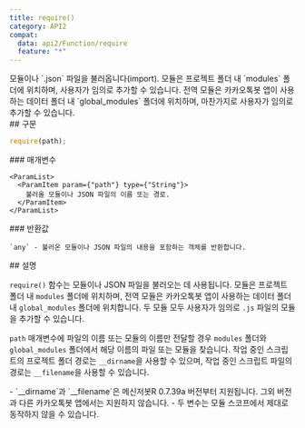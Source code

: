```yaml
---
title: require()
category: API2
compat:
  data: api2/Function/require
  feature: "*"
---
```


<Section>
  모듈이나 `.json` 파일을 불러옵니다(import). 모듈은 프로젝트 폴더 내 `modules` 폴더에 위치하며, 사용자가 임의로 추가할 수 있습니다. 
  전역 모듈은 카카오톡봇 앱이 사용하는 데이터 폴더 내 `global_modules` 폴더에 위치하며, 마찬가지로 사용자가 임의로 추가할 수 있습니다.
</Section>
<Section>
  ## 구문

  ~~~js
  require(path);
  ~~~

  <Section>
    ### 매개변수

    <ParamList>
      <ParamItem param={"path"} type={"String"}>
        불러올 모듈이나 JSON 파일의 이름 또는 경로.
      </ParamItem>
    </ParamList>
  </Section>
  <Section>
    ### 반환값

    `any` - 불러온 모듈이나 JSON 파일의 내용을 포함하는 객체를 반환합니다.
  </Section>
</Section>
<Section>
  ## 설명

  `require()` 함수는 모듈이나 JSON 파일을 불러오는 데 사용됩니다. 모듈은 프로젝트 폴더 내 `modules` 폴더에 위치하며, 전역 모듈은 카카오톡봇 앱이 사용하는 데이터 폴더 내 `global_modules` 폴더에 위치합니다.
  두 모듈 모두 사용자가 임의로 `.js` 파일의 모듈을 추가할 수 있습니다.

  `path` 매개변수에 파일의 이름 또는 모듈의 이름만 전달할 경우 `modules` 폴더와 `global_modules` 폴더에서 해당 이름의 파일 또는 모듈을 찾습니다. 
  작업 중인 스크립트의 프로젝트 폴더 경로는 `__dirname`을 사용할 수 있으며, 작업 중인 스크립트 파일의 경로는 `__filename`을 사용할 수 있습니다.

  <Noti type="warning">
    - `__dirname`과 `__filename`은 메신저봇R 0.7.39a 버전부터 지원됩니다. 그외 버전과 다른 카카오톡봇 앱에서는 지원하지 않습니다.
    - 두 변수는 모듈 스코프에서 제대로 동작하지 않을 수 있습니다.
  </Noti>
</Section>